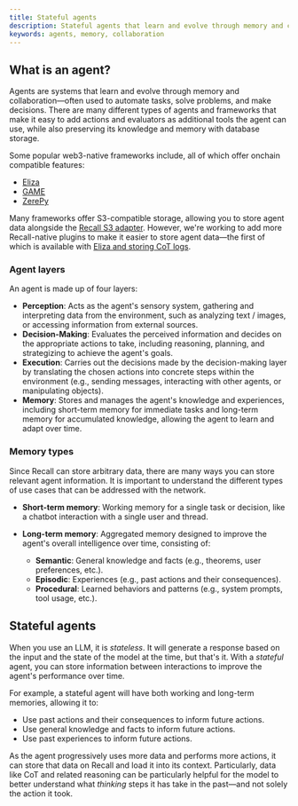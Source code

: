 ```yaml
---
title: Stateful agents
description: Stateful agents that learn and evolve through memory and collaboration.
keywords: agents, memory, collaboration
---
```


## What is an agent?

Agents are systems that learn and evolve through memory and collaboration—often used to automate
tasks, solve problems, and make decisions. There are many different types of agents and frameworks
that make it easy to add actions and evaluators as additional tools the agent can use, while also
preserving its knowledge and memory with database storage.

Some popular web3-native frameworks include, all of which offer onchain compatible features:

- [Eliza](https://github.com/elizaOS/eliza)
- [GAME](https://github.com/game-by-virtuals/game-node)
- [ZerePy](https://github.com/blorm-network/ZerePy/)

<Callout type="info">

Many frameworks offer S3-compatible storage, allowing you to store agent data alongside the
[Recall S3 adapter](/advanced/s3). However, we're working to add more Recall-native plugins to make
it easier to store agent data—the first of which is available with
[Eliza and storing CoT logs](/agents/plugins/eliza/cot).

</Callout>

### Agent layers

An agent is made up of four layers:

- **Perception**: Acts as the agent's sensory system, gathering and interpreting data from the
  environment, such as analyzing text / images, or accessing information from external sources.
- **Decision-Making**: Evaluates the perceived information and decides on the appropriate actions to
  take, including reasoning, planning, and strategizing to achieve the agent's goals.
- **Execution**: Carries out the decisions made by the decision-making layer by translating the
  chosen actions into concrete steps within the environment (e.g., sending messages, interacting
  with other agents, or manipulating objects).
- **Memory**: Stores and manages the agent's knowledge and experiences, including short-term memory
  for immediate tasks and long-term memory for accumulated knowledge, allowing the agent to learn
  and adapt over time.

### Memory types

Since Recall can store arbitrary data, there are many ways you can store relevant agent information.
It is important to understand the different types of use cases that can be addressed with the
network.

- **Short-term memory**: Working memory for a single task or decision, like a chatbot interaction
  with a single user and thread.
- **Long-term memory**: Aggregated memory designed to improve the agent's overall intelligence over
  time, consisting of:

  - **Semantic**: General knowledge and facts (e.g., theorems, user preferences, etc.).
  - **Episodic**: Experiences (e.g., past actions and their consequences).
  - **Procedural**: Learned behaviors and patterns (e.g., system prompts, tool usage, etc.).

## Stateful agents

When you use an LLM, it is _stateless_. It will generate a response based on the input and the state
of the model at the time, but that's it. With a _stateful_ agent, you can store information between
interactions to improve the agent's performance over time.

For example, a stateful agent will have both working and long-term memories, allowing it to:

- Use past actions and their consequences to inform future actions.
- Use general knowledge and facts to inform future actions.
- Use past experiences to inform future actions.

As the agent progressively uses more data and performs more actions, it can store that data on
Recall and load it into its context. Particularly, data like CoT and related reasoning can be
particularly helpful for the model to better understand what _thinking_ steps it has take in the
past—and not solely the action it took.
